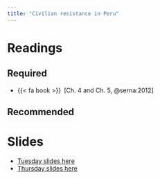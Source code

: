 ```yaml
---
title: "Civilian resistance in Peru"
---
```


# Readings


## Required


- {{< fa book >}}&ensp;[Ch. 4 and Ch. 5, @serna:2012]


## Recommended


# Slides

* [Tuesday slides here]()
* [Thursday slides here]()



